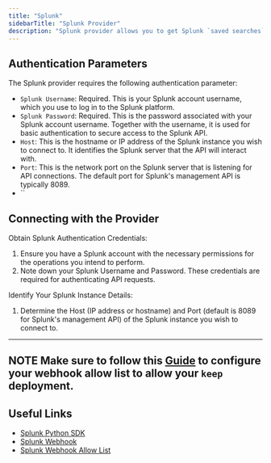 ```yaml
---
title: "Splunk"
sidebarTitle: "Splunk Provider"
description: "Splunk provider allows you to get Splunk `saved searches` via webhook installation"
---
```


## Authentication Parameters
The Splunk provider requires the following authentication parameter:

- `Splunk Username`: Required. This is your Splunk account username, which you use to log in to the Splunk platform.
- `Splunk Password`: Required. This is the password associated with your Splunk account username. Together with the username, it is used for basic authentication to secure access to the Splunk API.
- `Host`: This is the hostname or IP address of the Splunk instance you wish to connect to. It identifies the Splunk server that the API will interact with.
- `Port`: This is the network port on the Splunk server that is listening for API connections. The default port for Splunk's management API is typically 8089.
- ``

## Connecting with the Provider

Obtain Splunk Authentication Credentials:
1. Ensure you have a Splunk account with the necessary permissions for the operations you intend to perform.
2. Note down your Splunk Username and Password. These credentials are required for authenticating API requests.

Identify Your Splunk Instance Details:
1. Determine the Host (IP address or hostname) and Port (default is 8089 for Splunk's management API) of the Splunk instance you wish to connect to.

---
**NOTE**
Make sure to follow this [Guide](https://docs.splunk.com/Documentation/Splunk/9.2.0/Alert/ConfigureWebhookAllowList) to configure your webhook allow list to allow your `keep` deployment.
---


## Useful Links

- [Splunk Python SDK](https://dev.splunk.com/view/python-sdk/SP-CAAAEBB)
- [Splunk Webhook](https://docs.splunk.com/Documentation/Splunk/9.2.0/Alert/Webhooks)
- [Splunk Webhook Allow List](https://docs.splunk.com/Documentation/Splunk/9.2.0/Alert/ConfigureWebhookAllowList)
